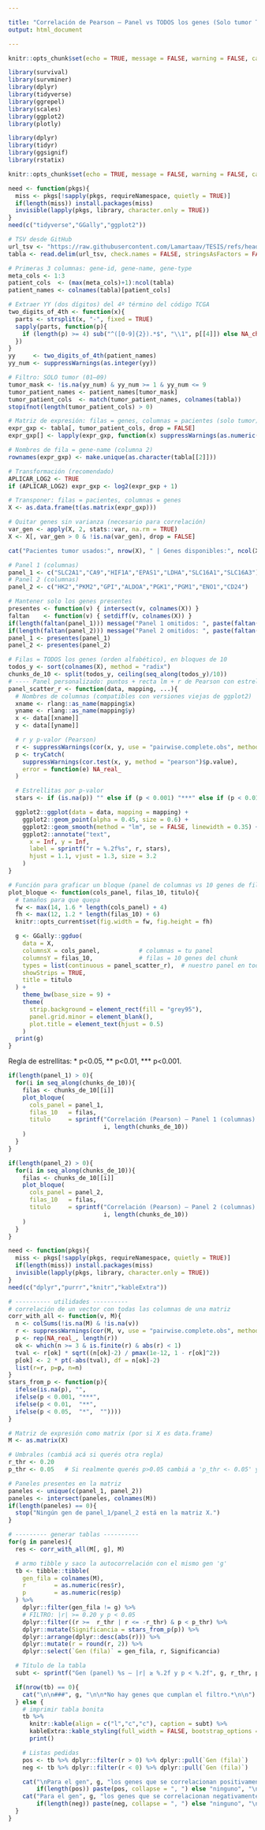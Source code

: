 ```yaml
---

title: "Correlación de Pearson — Panel vs TODOS los genes (Solo tumor TCGA 01–09)"
output: html_document

---
```


```r
knitr::opts_chunk$set(echo = TRUE, message = FALSE, warning = FALSE, cache = TRUE)

library(survival)
library(survminer)
library(dplyr)
library(tidyverse)
library(ggrepel)
library(scales)
library(ggplot2)
library(plotly)

library(dplyr)
library(tidyr)
library(ggsignif)
library(rstatix)
```


```r
knitr::opts_chunk$set(echo = TRUE, message = FALSE, warning = FALSE, cache = TRUE)

need <- function(pkgs){
  miss <- pkgs[!sapply(pkgs, requireNamespace, quietly = TRUE)]
  if(length(miss)) install.packages(miss)
  invisible(lapply(pkgs, library, character.only = TRUE))
}
need(c("tidyverse","GGally","ggplot2"))

# TSV desde GitHub
url_tsv <- "https://raw.githubusercontent.com/Lamartaav/TESIS/refs/heads/main/genes_subset_sin_dup.tsv"
tabla <- read.delim(url_tsv, check.names = FALSE, stringsAsFactors = FALSE)

# Primeras 3 columnas: gene-id, gene-name, gene-type
meta_cols <- 1:3
patient_cols  <- (max(meta_cols)+1):ncol(tabla)
patient_names <- colnames(tabla)[patient_cols]

# Extraer YY (dos dígitos) del 4º término del código TCGA
two_digits_of_4th <- function(x){
  parts <- strsplit(x, "-", fixed = TRUE)
  sapply(parts, function(p){
    if (length(p) >= 4) sub("^([0-9]{2}).*$", "\\1", p[[4]]) else NA_character_
  })
}
yy     <- two_digits_of_4th(patient_names)
yy_num <- suppressWarnings(as.integer(yy))

# Filtro: SOLO tumor (01–09)
tumor_mask <- !is.na(yy_num) & yy_num >= 1 & yy_num <= 9
tumor_patient_names <- patient_names[tumor_mask]
tumor_patient_cols  <- match(tumor_patient_names, colnames(tabla))
stopifnot(length(tumor_patient_cols) > 0)

# Matriz de expresión: filas = genes, columnas = pacientes (solo tumor)
expr_gxp <- tabla[, tumor_patient_cols, drop = FALSE]
expr_gxp[] <- lapply(expr_gxp, function(x) suppressWarnings(as.numeric(x)))

# Nombres de fila = gene-name (columna 2)
rownames(expr_gxp) <- make.unique(as.character(tabla[[2]]))

# Transformación (recomendado)
APLICAR_LOG2 <- TRUE
if (APLICAR_LOG2) expr_gxp <- log2(expr_gxp + 1)

# Transponer: filas = pacientes, columnas = genes
X <- as.data.frame(t(as.matrix(expr_gxp)))

# Quitar genes sin varianza (necesario para correlación)
var_gen <- apply(X, 2, stats::var, na.rm = TRUE)
X <- X[, var_gen > 0 & !is.na(var_gen), drop = FALSE]

cat("Pacientes tumor usados:", nrow(X), " | Genes disponibles:", ncol(X), "\n")

```





```r
# Panel 1 (columnas)
panel_1 <- c("SLC2A1","CA9","HIF1A","EPAS1","LDHA","SLC16A1","SLC16A3")
# Panel 2 (columnas)
panel_2 <- c("HK2","PKM2","GPI","ALDOA","PGK1","PGM1","ENO1","CD24")

# Mantener solo los genes presentes
presentes <- function(v) { intersect(v, colnames(X)) }
faltan    <- function(v) { setdiff(v, colnames(X)) }
if(length(faltan(panel_1))) message("Panel 1 omitidos: ", paste(faltan(panel_1), collapse=", "))
if(length(faltan(panel_2))) message("Panel 2 omitidos: ", paste(faltan(panel_2), collapse=", "))
panel_1 <- presentes(panel_1)
panel_2 <- presentes(panel_2)

# Filas = TODOS los genes (orden alfabético), en bloques de 10
todos_y <- sort(colnames(X), method = "radix")
chunks_de_10 <- split(todos_y, ceiling(seq_along(todos_y)/10))
# ---- Panel personalizado: puntos + recta lm + r de Pearson con estrellitas ----
panel_scatter_r <- function(data, mapping, ...){
  # Nombres de columnas (compatibles con versiones viejas de ggplot2)
  xname <- rlang::as_name(mapping$x)
  yname <- rlang::as_name(mapping$y)
  x <- data[[xname]]
  y <- data[[yname]]

  # r y p-valor (Pearson)
  r <- suppressWarnings(cor(x, y, use = "pairwise.complete.obs", method = "pearson"))
  p <- tryCatch(
    suppressWarnings(cor.test(x, y, method = "pearson")$p.value),
    error = function(e) NA_real_
  )

  # Estrellitas por p-valor
  stars <- if (is.na(p)) "" else if (p < 0.001) "***" else if (p < 0.01) "**" else if (p < 0.05) "*" else ""

  ggplot2::ggplot(data = data, mapping = mapping) +
    ggplot2::geom_point(alpha = 0.45, size = 0.6) +
    ggplot2::geom_smooth(method = "lm", se = FALSE, linewidth = 0.35) +
    ggplot2::annotate("text",
      x = Inf, y = Inf,
      label = sprintf("r = %.2f%s", r, stars),
      hjust = 1.1, vjust = 1.3, size = 3.2
    )
}

# Función para graficar un bloque (panel de columnas vs 10 genes de filas)
plot_bloque <- function(cols_panel, filas_10, titulo){
  # tamaños para que quepa
  fw <- max(14, 1.6 * length(cols_panel) + 4)
  fh <- max(12, 1.2 * length(filas_10) + 6)
  knitr::opts_current$set(fig.width = fw, fig.height = fh)

  g <- GGally::ggduo(
    data = X,
    columnsX = cols_panel,           # columnas = tu panel
    columnsY = filas_10,             # filas = 10 genes del chunk
    types = list(continuous = panel_scatter_r),  # nuestro panel en todas las celdas
    showStrips = TRUE,
    title = titulo
  ) +
    theme_bw(base_size = 9) +
    theme(
      strip.background = element_rect(fill = "grey95"),
      panel.grid.minor = element_blank(),
      plot.title = element_text(hjust = 0.5)
    )
  print(g)
}

```

Regla de estrellitas: * p<0.05, ** p<0.01, *** p<0.001.

```r
if(length(panel_1) > 0){
  for(i in seq_along(chunks_de_10)){
    filas <- chunks_de_10[[i]]
    plot_bloque(
      cols_panel = panel_1,
      filas_10   = filas,
      titulo     = sprintf("Correlación (Pearson) — Panel 1 (columnas) vs Bloque %d/%d de genes (filas) | Tumor TCGA 01–09",
                           i, length(chunks_de_10))
    )
  }
}

```



```r
if(length(panel_2) > 0){
  for(i in seq_along(chunks_de_10)){
    filas <- chunks_de_10[[i]]
    plot_bloque(
      cols_panel = panel_2,
      filas_10   = filas,
      titulo     = sprintf("Correlación (Pearson) — Panel 2 (columnas) vs Bloque %d/%d de genes (filas) | Tumor TCGA 01–09",
                           i, length(chunks_de_10))
    )
  }
}

```
```r
need <- function(pkgs){
  miss <- pkgs[!sapply(pkgs, requireNamespace, quietly = TRUE)]
  if(length(miss)) install.packages(miss)
  invisible(lapply(pkgs, library, character.only = TRUE))
}
need(c("dplyr","purrr","knitr","kableExtra"))

# ---------- utilidades ----------
# correlación de un vector con todas las columnas de una matriz
corr_with_all <- function(v, M){
  n <- colSums(!is.na(M) & !is.na(v))
  r <- suppressWarnings(cor(M, v, use = "pairwise.complete.obs", method = "pearson"))
  p <- rep(NA_real_, length(r))
  ok <- which(n >= 3 & is.finite(r) & abs(r) < 1)
  tval <- r[ok] * sqrt((n[ok]-2) / pmax(1e-12, 1 - r[ok]^2))
  p[ok] <- 2 * pt(-abs(tval), df = n[ok]-2)
  list(r=r, p=p, n=n)
}
stars_from_p <- function(p){
  ifelse(is.na(p), "",
  ifelse(p < 0.001, "***",
  ifelse(p < 0.01,  "**",
  ifelse(p < 0.05,  "*",  ""))))
}

# Matriz de expresión como matrix (por si X es data.frame)
M <- as.matrix(X)

# Umbrales (cambiá acá si querés otra regla)
r_thr <- 0.20
p_thr <- 0.05   # Si realmente querés p>0.05 cambiá a 'p_thr <- 0.05' y usa 'p > p_thr' en el filtro de abajo.

# Paneles presentes en la matriz
paneles <- unique(c(panel_1, panel_2))
paneles <- intersect(paneles, colnames(M))
if(length(paneles) == 0){
  stop("Ningún gen de panel_1/panel_2 está en la matriz X.")
}

# --------- generar tablas ----------
for(g in paneles){
  res <- corr_with_all(M[, g], M)

  # armo tibble y saco la autocorrelación con el mismo gen 'g'
  tb <- tibble::tibble(
    gen_fila = colnames(M),
    r        = as.numeric(res$r),
    p        = as.numeric(res$p)
  ) %>%
    dplyr::filter(gen_fila != g) %>%
    # FILTRO: |r| >= 0.20 y p < 0.05
    dplyr::filter((r >=  r_thr | r <= -r_thr) & p < p_thr) %>%
    dplyr::mutate(Significancia = stars_from_p(p)) %>%
    dplyr::arrange(dplyr::desc(abs(r))) %>%
    dplyr::mutate(r = round(r, 2)) %>%
    dplyr::select(`Gen (fila)` = gen_fila, r, Significancia)

  # Título de la tabla
  subt <- sprintf("Gen (panel) %s — |r| ≥ %.2f y p < %.2f", g, r_thr, p_thr)

  if(nrow(tb) == 0){
    cat("\n\n###", g, "\n\n*No hay genes que cumplan el filtro.*\n\n")
  } else {
    # imprimir tabla bonita
    tb %>%
      knitr::kable(align = c("l","c","c"), caption = subt) %>%
      kableExtra::kable_styling(full_width = FALSE, bootstrap_options = c("striped","hover")) %>%
      print()

    # Listas pedidas
    pos <- tb %>% dplyr::filter(r > 0) %>% dplyr::pull(`Gen (fila)`)
    neg <- tb %>% dplyr::filter(r < 0) %>% dplyr::pull(`Gen (fila)`)

    cat("\nPara el gen", g, "los genes que se correlacionan positivamente son:",
        if(length(pos)) paste(pos, collapse = ", ") else "ninguno", "\n\n")
    cat("Para el gen", g, "los genes que se correlacionan negativamente son:",
        if(length(neg)) paste(neg, collapse = ", ") else "ninguno", "\n\n")
  }
}

```

